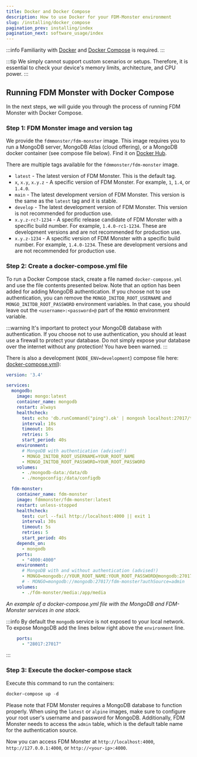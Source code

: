 ```yaml
---
title: Docker and Docker Compose
description: How to use Docker for your FDM-Monster environment
slug: /installing/docker_compose
pagination_prev: installing/index
pagination_next: software_usage/index
---
```


:::info
Familiarity with [Docker](https://www.docker.com/) and [Docker Compose](https://docs.docker.com/compose/) is required.
:::

:::tip
We simply cannot support custom scenarios or setups. Therefore, it is essential to check your device's memory limits, architecture, and CPU power.
:::

## Running FDM Monster with Docker Compose

In the next steps, we will guide you through the process of running FDM Monster with Docker Compose.

### Step 1: FDM Monster image and version tag

We provide the `fdmmonster/fdm-monster` image. This image requires you to run a MongoDB server, MongoDB Atlas (cloud offering), or a MongoDB docker container (see compose file below).
Find it on [Docker Hub](https://hub.docker.com/r/fdmmonster/fdm-monster/tags).

There are multiple tags available for the `fdmmonster/fdm-monster` image.

- `latest` - The latest version of FDM Monster. This is the default tag.
- `x`, `x.y`, `x.y.z` - A specific version of FDM Monster. For example, `1`, `1.4`, or `1.4.0`.
- `main` - The latest development version of FDM Monster. This version is the same as the `latest` tag and it is stable.
- `develop` - The latest development version of FDM Monster. This version is not recommended for production use.
- `x.y.z-rc?-1234` - A specific release candidate of FDM Monster with a specific build number. For example, `1.4.0-rc1-1234`. These are development versions and are not recommended for production use.
- `x.y.z-1234` - A specific version of FDM Monster with a specific build number. For example, `1.4.0-1234`. These are development versions and are not recommended for production use.

### Step 2: Create a docker-compose.yml file

To run a Docker Compose stack, create a file named `docker-compose.yml` and use the file contents presented below. Note that an option has been added for adding MongoDB authentication.
If you choose not to use authentication, you can remove the `MONGO_INITDB_ROOT_USERNAME` and `MONGO_INITDB_ROOT_PASSWORD` environment variables.
In that case, you should leave out the `<username>:<password>@` part of the `MONGO` environment variable.

:::warning
It's important to protect your MongoDB database with authentication. If you choose not to use authentication, you should at least use a firewall to protect your database.
Do not simply expose your database over the internet without any protection! You have been warned.
:::

There is also a development (`NODE_ENV=development`) compose file here: [docker-compose.yml](https://github.com/fdm-monster/fdm-monster/tree/main/docker-compose.yml)):

```yaml title="docker-compose.yml example"
version: '3.4'

services:
  mongodb:
    image: mongo:latest
    container_name: mongodb
    restart: always
    healthcheck:
      test: echo 'db.runCommand("ping").ok' | mongosh localhost:27017/test --quiet
      interval: 10s
      timeout: 10s
      retries: 5
      start_period: 40s
    environment:
      # MongoDB with authentication (advised!)
      - MONGO_INITDB_ROOT_USERNAME=YOUR_ROOT_NAME
      - MONGO_INITDB_ROOT_PASSWORD=YOUR_ROOT_PASSWORD
    volumes:
      - ./mongodb-data:/data/db
      - ./mongoconfig:/data/configdb

  fdm-monster:
    container_name: fdm-monster
    image: fdmmonster/fdm-monster:latest
    restart: unless-stopped
    healthcheck:
      test: curl --fail http://localhost:4000 || exit 1
      interval: 30s
      timeout: 5s
      retries: 5
      start_period: 40s
    depends_on:
      - mongodb
    ports:
      - "4000:4000"
    environment:
      # MongoDB with and without authentication (advised!)
      - MONGO=mongodb://YOUR_ROOT_NAME:YOUR_ROOT_PASSWORD@mongodb:27017/fdm-monster?authSource=admin
      # - MONGO=mongodb://mongodb:27017/fdm-monster?authSource=admin
    volumes:
      - ./fdm-monster/media:/app/media
```

_An example of a docker-compose.yml file with the MongoDB and FDM-Monster services in one stack._

:::info
By default the `mongodb` service is not exposed to your local network. To expose MongoDB add the lines below right above the `environment` line.

```yaml
    ports:
      - "28017:27017"
```

:::

### Step 3: Execute the docker-compose stack

Execute this command to run the containers:

```powershell
docker-compose up -d
```

Please note that FDM Monster requires a MongoDB database to function properly. When using the `latest` or `alpine` images,
make sure to configure your root user's username and password for MongoDB.
Additionally, FDM Monster needs to access the `admin` table, which is the default table name for the authentication source.

Now you can access FDM Monster at `http://localhost:4000`, `http://127.0.0.1:4000`, or `http://<your-ip>:4000`.
